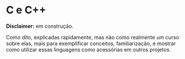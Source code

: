 # C e C++

**Disclaimer:** em construção.

Como dito, explicadas rapidamente, mas não como realmente um curso sobre elas, mais para exemplificar conceitos, familiarização, e mostrar como utilizar essas linguagens como acessórias em outros projetos.
